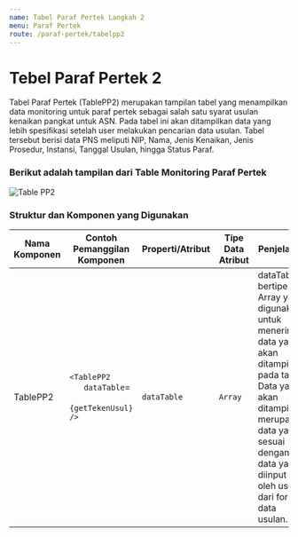 ```yaml
---
name: Tabel Paraf Pertek Langkah 2
menu: Paraf Pertek
route: /paraf-pertek/tabelpp2
---
```


# Tebel Paraf Pertek 2

Tabel Paraf Pertek (TablePP2) merupakan tampilan tabel yang menampilkan data monitoring untuk
paraf pertek sebagai salah satu syarat usulan kenaikan pangkat untuk ASN. Pada tabel ini akan ditampilkan
data yang lebih spesifikasi setelah user melakukan pencarian data usulan. Tabel tersebut berisi data PNS meliputi NIP, Nama, Jenis Kenaikan, Jenis Prosedur, Instansi, Tanggal Usulan, 
hingga Status Paraf.


### Berikut adalah tampilan dari Table Monitoring Paraf Pertek

![Table PP2](../../src/img/paraf-pertek/PP_TableStep2.png)



### Struktur dan Komponen yang Digunakan

| Nama Komponen | Contoh Pemanggilan <br/> Komponen                                                                                                                                                                                                          | Properti/Atribut   | Tipe Data <br/> Atribut | Penjelasan                                                                                                                                                                                                                                            |    
| ------------- | ------------------------------------------------------------------------------------------------------------------------------------------------------------------------------------------------------------------------------------------ | ------------------ | ----------------------- | -----------------------------------------------------------------------------------------------------------------                                                                                                                                     |
| TablePP2      | `<TablePP2` <br/> &nbsp;&nbsp;&nbsp;&nbsp;&nbsp; `dataTable`= <br/> &nbsp;&nbsp;&nbsp;&nbsp;&nbsp; `{getTekenUsul}` <br/> `/>`                                                                                                             | `dataTable`        | `Array`                 | dataTable bertipe <br/> Array yang digunakan <br/> untuk menerima <br/> data yang akan <br/> ditampilkan pada tabel. <br/> Data yang akan ditampilkan <br/> merupakan data yang sesuai dengan <br/> data yang diinput <br/> oleh user dari form data usulan.                  |


